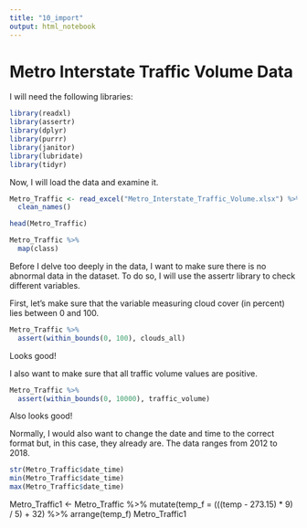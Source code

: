 ```yaml
---
title: "10_import"
output: html_notebook
---
```


# Metro Interstate Traffic Volume Data


I will need the following libraries:

```r
library(readxl)
library(assertr)
library(dplyr)
library(purrr)
library(janitor)
library(lubridate)
library(tidyr)
```


Now, I will load the data and examine it.
```r
Metro_Traffic <- read_excel("Metro_Interstate_Traffic_Volume.xlsx") %>%
  clean_names()

head(Metro_Traffic)

Metro_Traffic %>%
  map(class)

```

Before I delve too deeply in the data, I want to make sure there is no abnormal data in the dataset. To do so, I will use the assertr library to check different variables. 

First, let's make sure that the variable measuring cloud cover (in percent) lies between 0 and 100. 

```r
Metro_Traffic %>%
  assert(within_bounds(0, 100), clouds_all)
```

Looks good! 


I also want to make sure that all traffic volume values are positive.

```r
Metro_Traffic %>%
  assert(within_bounds(0, 10000), traffic_volume)
```
Also looks good! 


Normally, I would also want to change the date and time to the correct format but, in this case, they already are. The data ranges from 2012 to 2018.

```r
str(Metro_Traffic$date_time)
min(Metro_Traffic$date_time)
max(Metro_Traffic$date_time)
```



Metro_Traffic1 <- Metro_Traffic %>%
  mutate(temp_f = (((temp - 273.15) * 9) / 5)  + 32) %>%
  arrange(temp_f)
Metro_Traffic1